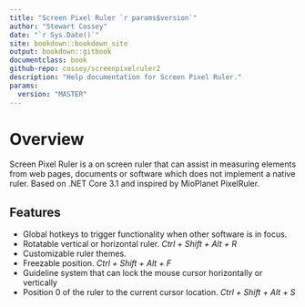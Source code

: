 ```yaml
---
title: "Screen Pixel Ruler `r params$version`"
author: "Stewart Cossey"
date: "`r Sys.Date()`"
site: bookdown::bookdown_site
output: bookdown::gitbook
documentclass: book
github-repo: cossey/screenpixelruler2
description: "Help documentation for Screen Pixel Ruler."
params:
  version: "MASTER"
---
```


# Overview

Screen Pixel Ruler is a on screen ruler that can assist in measuring elements from web pages, documents or software which does not implement a native ruler.
Based on .NET Core 3.1 and inspired by MioPlanet PixelRuler.

## Features

- Global hotkeys to trigger functionality when other software is in focus.
- Rotatable vertical or horizontal ruler. *Ctrl + Shift + Alt + R*
- Customizable ruler themes.
- Freezable position. *Ctrl + Shift + Alt + F*
- Guideline system that can lock the mouse cursor horizontally or vertically
- Position 0 of the ruler to the current cursor location. *Ctrl + Shift + Alt + S*